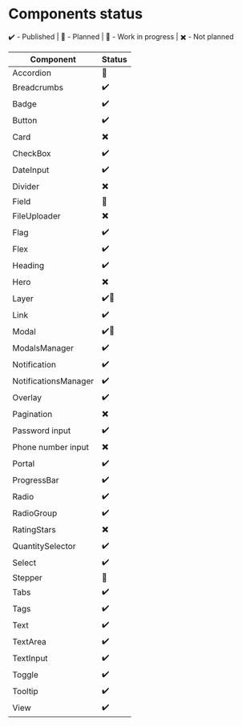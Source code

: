 
<Meta title="About/Components status"/>

# Components status

✔️ - Published | 💛 - Planned | 💙 - Work in progress | ✖️ - Not planned

| Component            | Status |
|----------------------|--------|
| Accordion            | 💛     |
| Breadcrumbs          | ✔️     |
| Badge                | ✔️     |
| Button               | ✔️     |
| Card                 | ✖️     |
| CheckBox             | ✔️     |
| DateInput            | ✔️     |
| Divider              | ✖️     |
| Field                | 💛     |
| FileUploader         | ✖️     |
| Flag                 | ✔️     |
| Flex                 | ✔️     |
| Heading              | ✔️     |
| Hero                 | ✖️     |
| Layer                | ✔️💙   |
| Link                 | ✔️     |
| Modal                | ✔️💙   |
| ModalsManager        | ✔️     |
| Notification         | ✔️     |
| NotificationsManager | ✔️     |
| Overlay              | ✔️     |
| Pagination           | ✖️     |
| Password input       | ✔️     |
| Phone number input   | ✖️     |
| Portal               | ✔️     |
| ProgressBar          | ✔️     |
| Radio                | ✔️     |
| RadioGroup           | ✔️     |
| RatingStars          | ✖️     |
| QuantitySelector     | ✔️     |
| Select               | ✔️     |
| Stepper              | 💛     |
| Tabs                 | ✔️     |
| Tags                 | ✔️     |
| Text                 | ✔️     |
| TextArea             | ✔️     |
| TextInput            | ✔️     |
| Toggle               | ✔️     |
| Tooltip              | ✔️     |
| View                 | ✔️     |
